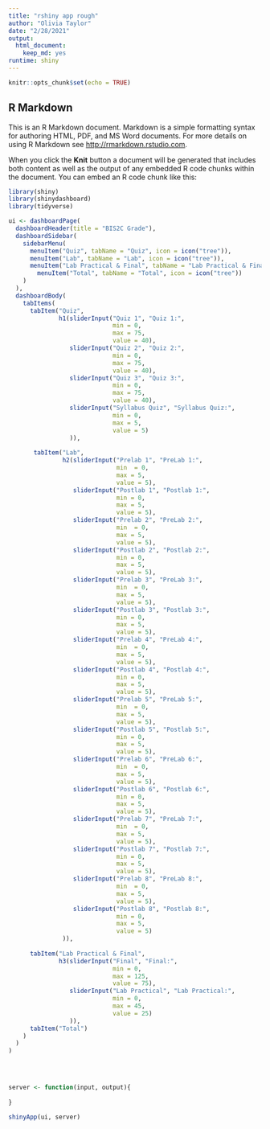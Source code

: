 ```yaml
---
title: "rshiny app rough"
author: "Olivia Taylor"
date: "2/28/2021"
output: 
  html_document: 
    keep_md: yes
runtime: shiny
---
```


```r
knitr::opts_chunk$set(echo = TRUE)
```

## R Markdown

This is an R Markdown document. Markdown is a simple formatting syntax for authoring HTML, PDF, and MS Word documents. For more details on using R Markdown see <http://rmarkdown.rstudio.com>.

When you click the **Knit** button a document will be generated that includes both content as well as the output of any embedded R code chunks within the document. You can embed an R code chunk like this:

```r
library(shiny)
library(shinydashboard)
library(tidyverse)
```

```r
ui <- dashboardPage(
  dashboardHeader(title = "BIS2C Grade"),
  dashboardSidebar(
    sidebarMenu(
      menuItem("Quiz", tabName = "Quiz", icon = icon("tree")),
      menuItem("Lab", tabName = "Lab", icon = icon("tree")),
      menuItem("Lab Practical & Final", tabName = "Lab Practical & Final", icon = icon("tree")),
        menuItem("Total", tabName = "Total", icon = icon("tree"))
    )
  ),
  dashboardBody(
    tabItems(
      tabItem("Quiz",
              h1(sliderInput("Quiz 1", "Quiz 1:",
                             min = 0,
                             max = 75,
                             value = 40),
                 sliderInput("Quiz 2", "Quiz 2:",
                             min = 0,
                             max = 75,
                             value = 40),
                 sliderInput("Quiz 3", "Quiz 3:",
                             min = 0,
                             max = 75,
                             value = 40),
                 sliderInput("Syllabus Quiz", "Syllabus Quiz:",
                             min = 0,
                             max = 5,
                             value = 5)
                 )),
      
       tabItem("Lab",
               h2(sliderInput("Prelab 1", "PreLab 1:",
                              min  = 0,
                              max = 5,
                              value = 5),
                  sliderInput("Postlab 1", "Postlab 1:",
                              min = 0,
                              max = 5,
                              value = 5),
                  sliderInput("Prelab 2", "PreLab 2:",
                              min  = 0,
                              max = 5,
                              value = 5),
                  sliderInput("Postlab 2", "Postlab 2:",
                              min = 0,
                              max = 5,
                              value = 5),
                  sliderInput("Prelab 3", "PreLab 3:",
                              min  = 0,
                              max = 5,
                              value = 5),
                  sliderInput("Postlab 3", "Postlab 3:",
                              min = 0,
                              max = 5,
                              value = 5),
                  sliderInput("Prelab 4", "PreLab 4:",
                              min  = 0,
                              max = 5,
                              value = 5),
                  sliderInput("Postlab 4", "Postlab 4:",
                              min = 0,
                              max = 5,
                              value = 5),
                  sliderInput("Prelab 5", "PreLab 5:",
                              min  = 0,
                              max = 5,
                              value = 5),
                  sliderInput("Postlab 5", "Postlab 5:",
                              min = 0,
                              max = 5,
                              value = 5),
                  sliderInput("Prelab 6", "PreLab 6:",
                              min  = 0,
                              max = 5,
                              value = 5),
                  sliderInput("Postlab 6", "Postlab 6:",
                              min = 0,
                              max = 5,
                              value = 5),
                  sliderInput("Prelab 7", "PreLab 7:",
                              min  = 0,
                              max = 5,
                              value = 5),
                  sliderInput("Postlab 7", "Postlab 7:",
                              min = 0,
                              max = 5,
                              value = 5),
                  sliderInput("Prelab 8", "PreLab 8:",
                              min  = 0,
                              max = 5,
                              value = 5),
                  sliderInput("Postlab 8", "Postlab 8:",
                              min = 0,
                              max = 5,
                              value = 5)
               )),
                  
      tabItem("Lab Practical & Final",
              h3(sliderInput("Final", "Final:",
                             min = 0,
                             max = 125,
                             value = 75),
                 sliderInput("Lab Practical", "Lab Practical:",
                             min = 0,
                             max = 45,
                             value = 25)
                 )),
      tabItem("Total")
    )
  )
)
      

    

server <- function(input, output){
  
}

shinyApp(ui, server)
```